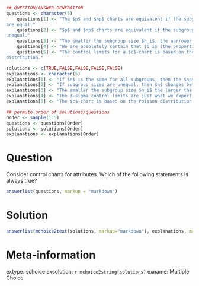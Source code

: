 ```r
## QUESTION/ANSWER GENERATION
questions <- character(5)
    questions[1] <- "The $p$ and $np$ charts are equivalent if the subgroup sizes
are equal."
    questions[2] <- "$p$ and $np$ charts are equivalent if the subgroup sizes are
unequal."
    questions[3] <- "The smaller the subgroup size $n_i$, the narrower the control limits."
    questions[4] <- "We are absolutely certain that $p_i$ (the proportion of nonconforming items in subgroup $i$) is outside the 3-sigma control limits."
    questions[5] <- "The control limits for a $c$-chart is based on the properties of a binomial
distribution."

solutions <- c(TRUE,FALSE,FALSE,FALSE,FALSE)
explanations <- character(5)
explanations[1] <- "If $n$ is the same for all subgroups, then the $np$ chart is just a scaling of the $p$ chart."
explanations[2] <- "If subgroup sizes are unequal, then $n$ changes between subgroups so that $np$ charts differ from $p$ charts."
explanations[3] <- "The smaller the subgroup size $n_i$ the larger the control limits, as we are less certain about the process."
explanations[4] <- "The 3-sigma control limits are just what we expect $p_i$ to be within almost all the time (due to the Central Limit Theorem the process proportion should be normally distributed) if the process is in-control. If the process goes outside these limits then it may be out of statistical control so will need investigating."
explanations[5] <- "The $c$-chart is based on the Poisson distribution."

## permute order of solutions/questions
Order <- sample(1:5)
questions <- questions[Order]
solutions <- solutions[Order]
explanations <- explanations[Order]  
```

Question
========

Consider control charts for attributes. Which of the
following statements is always true?

```r
answerlist(questions, markup = "markdown")
```

Solution
========

```r
answerlist(mchoice2text(solutions, markup="markdown"), explanations, markup = "markdown")
```

Meta-information
================

extype: schoice
exsolution: `r mchoice2string(solutions)`
exname: Multiple Choice
